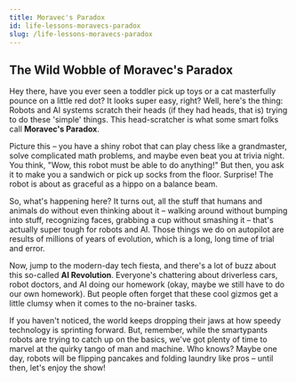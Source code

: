 ```yaml
---
title: Moravec's Paradox
id: life-lessons-moravecs-paradox
slug: /life-lessons-moravecs-paradox
---
```


## The Wild Wobble of Moravec's Paradox

Hey there, have you ever seen a toddler pick up toys or a cat masterfully pounce on a little red
dot? It looks super easy, right? Well, here's the thing: Robots and AI systems scratch their heads
(if they had heads, that is) trying to do these 'simple' things. This head-scratcher is what some
smart folks call **Moravec's Paradox**.

Picture this – you have a shiny robot that can play chess like a grandmaster, solve complicated math
problems, and maybe even beat you at trivia night. You think, "Wow, this robot must be able to do
anything!" But then, you ask it to make you a sandwich or pick up socks from the floor. Surprise!
The robot is about as graceful as a hippo on a balance beam.

So, what's happening here? It turns out, all the stuff that humans and animals do without even
thinking about it – walking around without bumping into stuff, recognizing faces, grabbing a cup
without smashing it – that's actually super tough for robots and AI. Those things we do on autopilot
are results of millions of years of evolution, which is a long, long time of trial and error.

Now, jump to the modern-day tech fiesta, and there's a lot of buzz about this so-called **AI
Revolution**. Everyone's chattering about driverless cars, robot doctors, and AI doing our homework
(okay, maybe we still have to do our own homework). But people often forget that these cool gizmos
get a little clumsy when it comes to the no-brainer tasks.

If you haven't noticed, the world keeps dropping their jaws at how speedy technology is sprinting
forward. But, remember, while the smartypants robots are trying to catch up on the basics, we've got
plenty of time to marvel at the quirky tango of man and machine. Who knows? Maybe one day, robots
will be flipping pancakes and folding laundry like pros – until then, let's enjoy the show!
